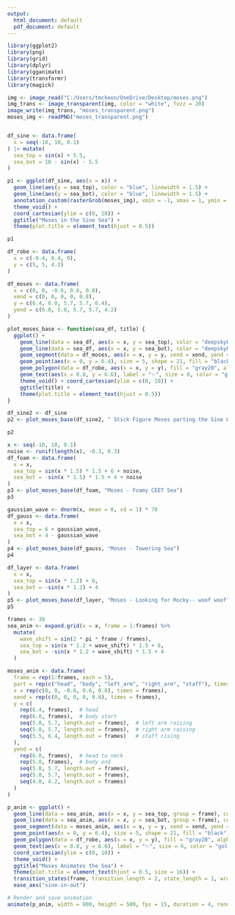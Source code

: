---
output:
  html_document: default
  pdf_document: default
---
```{r}
library(ggplot2)
library(png)
library(grid)
library(dplyr)
library(gganimate)
library(transformr)
library(magick)
``` 

```{r}
img <- image_read("C:/Users/tmckeon/OneDrive/Desktop/moses.png")
img_trans <- image_transparent(img, color = "white", fuzz = 20)
image_write(img_trans, "moses_transparent.png")
moses_img <- readPNG("moses_transparent.png")


df_sine <- data.frame(
  x = seq(-10, 10, 0.1)
) |> mutate(
  sea_top = sin(x) + 5.5,
  sea_bot = 10 - sin(x) - 5.5
)

p1 <- ggplot(df_sine, aes(x = x)) +
  geom_line(aes(y = sea_top), color = "blue", linewidth = 1.5) +
  geom_line(aes(y = sea_bot), color = "blue", linewidth = 1.5) +
  annotation_custom(rasterGrob(moses_img), xmin = -1, xmax = 1, ymin = 4, ymax = 7.3) +
  theme_void() +
  coord_cartesian(ylim = c(0, 10)) +
  ggtitle("Moses in the Sine Sea") +
  theme(plot.title = element_text(hjust = 0.5))

p1
```

```{r}
df_robe <- data.frame(
  x = c(-0.4, 0.4, 0),
  y = c(5, 5, 4.2)
)

df_moses <- data.frame(
  x = c(0, 0, -0.6, 0.6, 0.8),
  xend = c(0, 0, 0, 0, 0.8),
  y = c(6.4, 6.0, 5.7, 5.7, 6.4),
  yend = c(6.0, 5.0, 5.7, 5.7, 4.2)
)

plot_moses_base <- function(sea_df, title) {
  ggplot() +
    geom_line(data = sea_df, aes(x = x, y = sea_top), color = "deepskyblue", size = 2) +
    geom_line(data = sea_df, aes(x = x, y = sea_bot), color = "deepskyblue", size = 2) +
    geom_segment(data = df_moses, aes(x = x, y = y, xend = xend, yend = yend), size = 1.5) +
    geom_point(aes(x = 0, y = 6.4), size = 5, shape = 21, fill = "black") +
    geom_polygon(data = df_robe, aes(x = x, y = y), fill = "gray20", alpha = 0.6) +
    geom_text(aes(x = 0.8, y = 6.6), label = "✨", size = 6, color = "gold") +
    theme_void() + coord_cartesian(ylim = c(0, 10)) +
    ggtitle(title) +
    theme(plot.title = element_text(hjust = 0.5))
}

df_sine2 <- df_sine
p2 <- plot_moses_base(df_sine2, " Stick Figure Moses parting the Sine Wave")

p2
```

```{r}
x <- seq(-10, 10, 0.1)
noise <- runif(length(x), -0.3, 0.3)
df_foam <- data.frame(
  x = x,
  sea_top = sin(x * 1.5) * 1.5 + 6 + noise,
  sea_bot = -sin(x * 1.5) * 1.5 + 4 + noise
)
p3 <- plot_moses_base(df_foam, "Moses - Foamy CEET Sea")
p3
```

```{r}
gaussian_wave <- dnorm(x, mean = 0, sd = 1) * 70
df_gauss <- data.frame(
  x = x,
  sea_top = 6 + gaussian_wave,
  sea_bot = 4 - gaussian_wave
)
p4 <- plot_moses_base(df_gauss, "Moses - Towering Sea")
p4
```

```{r}
df_layer <- data.frame(
  x = x,
  sea_top = sin(x * 1.2) + 6,
  sea_bot = -sin(x * 1.2) + 4
)
p5 <- plot_moses_base(df_layer, "Moses - Looking for Rocky-- woof woof")
p5

```

```{r}
frames <- 30
sea_anim <- expand.grid(x = x, frame = 1:frames) %>%
  mutate(
    wave_shift = sin(2 * pi * frame / frames),
    sea_top = sin(x * 1.2 + wave_shift) * 1.5 + 6,
    sea_bot = -sin(x * 1.2 + wave_shift) * 1.5 + 4
  )

moses_anim <- data.frame(
  frame = rep(1:frames, each = 5),
  part = rep(c("head", "body", "left_arm", "right_arm", "staff"), times = frames),
  x = rep(c(0, 0, -0.6, 0.6, 0.8), times = frames),
  xend = rep(c(0, 0, 0, 0, 0.8), times = frames),
  y = c(
    rep(6.4, frames),  # head
    rep(6.0, frames),  # body start
    seq(5.0, 5.7, length.out = frames),  # left arm raising
    seq(5.0, 5.7, length.out = frames),  # right arm raising
    seq(5.5, 6.4, length.out = frames)   # staff rising
  ),
  yend = c(
    rep(6.0, frames),  # head to neck
    rep(5.0, frames),  # body end
    seq(5.0, 5.7, length.out = frames),
    seq(5.0, 5.7, length.out = frames),
    seq(4.0, 4.2, length.out = frames)
  )
)

p_anim <- ggplot() +
  geom_line(data = sea_anim, aes(x = x, y = sea_top, group = frame), color = "deepskyblue", size = 2) +
  geom_line(data = sea_anim, aes(x = x, y = sea_bot, group = frame), color = "deepskyblue", size = 2) +
  geom_segment(data = moses_anim, aes(x = x, y = y, xend = xend, yend = yend, group = interaction(part, frame)), size = 1.5) +
  geom_point(aes(x = 0, y = 6.4), size = 5, shape = 21, fill = "black") +
  geom_polygon(data = df_robe, aes(x = x, y = y), fill = "gray20", alpha = 0.6) +
  geom_text(aes(x = 0.8, y = 6.6), label = "✨", size = 6, color = "gold") +
  coord_cartesian(ylim = c(0, 10)) +
  theme_void() +
  ggtitle("Moses Animates the Sea") +
  theme(plot.title = element_text(hjust = 0.5, size = 16)) +
  transition_states(frame, transition_length = 2, state_length = 1, wrap = TRUE) +
  ease_aes("sine-in-out")

# Render and save animation
animate(p_anim, width = 800, height = 500, fps = 15, duration = 4, renderer = gifski_renderer("moses_animation.gif"))
```

